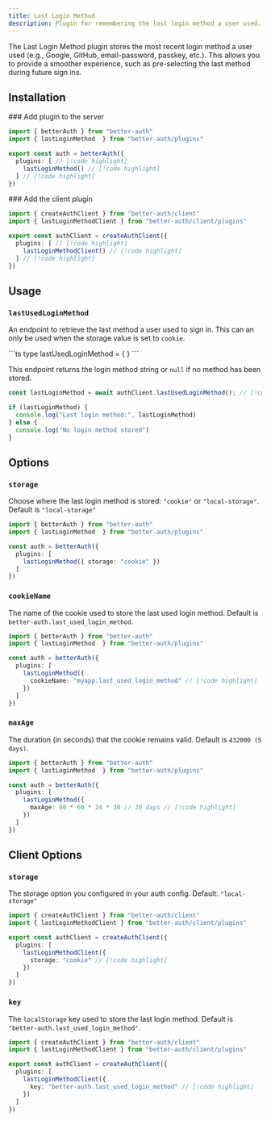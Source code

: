 ```yaml
---
title: Last Login Method
description: Plugin for remembering the last login method a user used.
---
```


The Last Login Method plugin stores the most recent login method a user used (e.g., Google, GitHub, email-password, passkey, etc.). This allows you to provide a smoother experience, such as pre-selecting the last method during future sign ins.

## Installation

<Steps>
<Step>
  ### Add plugin to the server

  ```ts title="auth.ts"
  import { betterAuth } from "better-auth"
  import { lastLoginMethod  } from "better-auth/plugins"

  export const auth = betterAuth({
    plugins: [ // [!code highlight]
      lastLoginMethod() // [!code highlight]
    ] // [!code highlight]
  })
  ```
</Step>
<Step>
  ### Add the client plugin

  ```ts title="auth-client.ts"
  import { createAuthClient } from "better-auth/client"
  import { lastLoginMethodClient } from "better-auth/client/plugins"

  export const authClient = createAuthClient({
    plugins: [ // [!code highlight]
      lastLoginMethodClient() // [!code highlight]
    ] // [!code highlight]
  })
  ```
</Step>
</Steps>

## Usage

### `lastUsedLoginMethod`

An endpoint to retrieve the last method a user used to sign in. This can an only be used when the storage value is set to `cookie`.

<APIMethod path="/last-used-login-method" method="GET">
```ts
type lastUsedLoginMethod = {
}
```
</APIMethod>

This endpoint returns the login method string or `null` if no method has been stored.

```ts title="auth.ts"
const lastLoginMethod = await authClient.lastUsedLoginMethod(); // [!code highlight]

if (lastLoginMethod) {
  console.log("Last login method:", lastLoginMethod)
} else {
  console.log("No login method stored")
}
```

## Options

### `storage`

Choose where the last login method is stored: `"cookie"` or `"local-storage"`.
Default is `"local-storage"`

```ts title="auth.ts"
import { betterAuth } from "better-auth"
import { lastLoginMethod  } from "better-auth/plugins"

const auth = betterAuth({
  plugins: [
    lastLoginMethod({ storage: "cookie" })
  ]
})
```

### `cookieName`

The name of the cookie used to store the last used login method.
Default is `better-auth.last_used_login_method`.

```ts title="auth.ts"
import { betterAuth } from "better-auth"
import { lastLoginMethod  } from "better-auth/plugins"

const auth = betterAuth({
  plugins: [
    lastLoginMethod({
      cookieName: "myapp.last_used_login_method" // [!code highlight]
    })
  ]
})
```

### `maxAge`

The duration (in seconds) that the cookie remains valid.
Default is `432000 (5 days)`.

```ts title="auth.ts"
import { betterAuth } from "better-auth"
import { lastLoginMethod  } from "better-auth/plugins"

const auth = betterAuth({
  plugins: [
    lastLoginMethod({
      maxAge: 60 * 60 * 24 * 30 // 30 days // [!code highlight]
    })
  ]
})
```

## Client Options

### `storage`

The storage option you configured in your auth config.
Default: `"local-storage"`

```ts title="auth-client.ts"
import { createAuthClient } from "better-auth/client"
import { lastLoginMethodClient } from "better-auth/client/plugins"

export const authClient = createAuthClient({
  plugins: [
    lastLoginMethodClient({
      storage: "cookie" // [!code highlight]
    })
  ]
})
```

### `key`

The `localStorage` key used to store the last login method.
Default is `"better-auth.last_used_login_method"`.

```ts title="auth-client.ts"
import { createAuthClient } from "better-auth/client"
import { lastLoginMethodClient } from "better-auth/client/plugins"

export const authClient = createAuthClient({
  plugins: [
    lastLoginMethodClient({
      key: "better-auth.last_used_login_method" // [!code highlight]
    })
  ]
})
```
